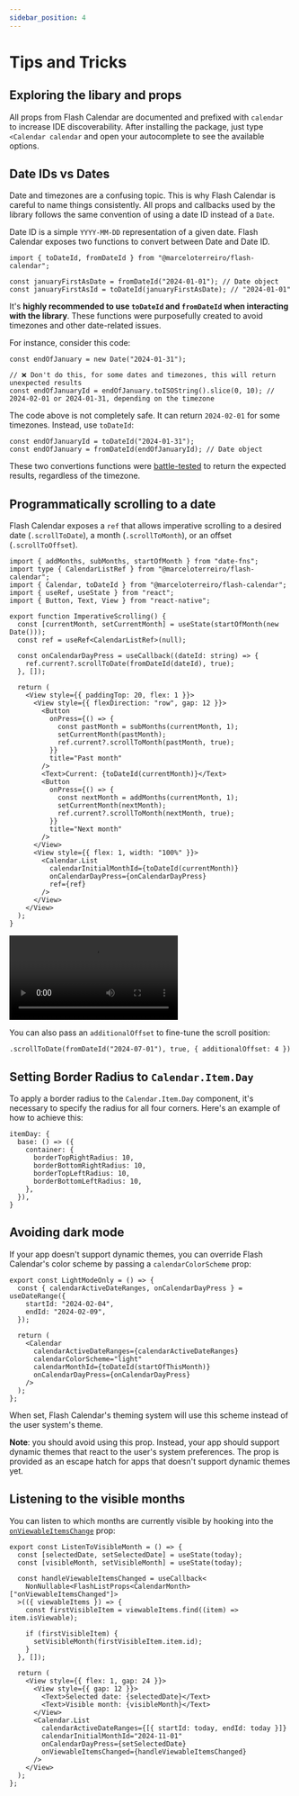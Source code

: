 ```yaml
---
sidebar_position: 4
---
```



# Tips and Tricks

## Exploring the libary and props

All props from Flash Calendar are documented and prefixed with `calendar` to
increase IDE discoverability. After installing the package, just type `<Calendar
calendar` and open your autocomplete to see the available options.

## Date IDs vs Dates

Date and timezones are a confusing topic. This is why Flash Calendar is careful to name things consistently. All props and callbacks used by the library follows the same convention of using a date ID instead of a `Date`.

Date ID is a simple `YYYY-MM-DD` representation of a given date. Flash Calendar exposes two functions to convert between Date and Date ID.

```tsx
import { toDateId, fromDateId } from "@marceloterreiro/flash-calendar";

const januaryFirstAsDate = fromDateId("2024-01-01"); // Date object
const januaryFirstAsId = toDateId(januaryFirstAsDate); // "2024-01-01"
```

It's **highly recommended to use `toDateId` and `fromDateId` when interacting with the library**. These functions were purposefully created to avoid timezones and other date-related issues.

For instance, consider this code:

```tsx
const endOfJanuary = new Date("2024-01-31");

// ❌ Don't do this, for some dates and timezones, this will return unexpected results
const endOfJanuaryId = endOfJanuary.toISOString().slice(0, 10); // 2024-02-01 or 2024-01-31, depending on the timezone
```

The code above is not completely safe. It can return `2024-02-01` for some timezones. Instead, use `toDateId`:

```tsx
const endOfJanuaryId = toDateId("2024-01-31");
const endOfJanuary = fromDateId(endOfJanuaryId); // Date object
```

These two convertions functions were [battle-tested](https://github.com/MarceloPrado/flash-calendar/blob/ee87cb1a695a42840f00f17bbaeb1a795a1e3ba0/packages/flash-calendar/src/helpers/dates.test.ts#L30-L130) to return the expected results, regardless of the timezone.

## Programmatically scrolling to a date

Flash Calendar exposes a `ref` that allows imperative scrolling to a desired
date (`.scrollToDate`), a month (`.scrollToMonth`), or an offset
(`.scrollToOffset`).

<HStack spacing={24} alignItems="flex-start">

<div>

```tsx
import { addMonths, subMonths, startOfMonth } from "date-fns";
import type { CalendarListRef } from "@marceloterreiro/flash-calendar";
import { Calendar, toDateId } from "@marceloterreiro/flash-calendar";
import { useRef, useState } from "react";
import { Button, Text, View } from "react-native";

export function ImperativeScrolling() {
  const [currentMonth, setCurrentMonth] = useState(startOfMonth(new Date()));
  const ref = useRef<CalendarListRef>(null);

  const onCalendarDayPress = useCallback((dateId: string) => {
    ref.current?.scrollToDate(fromDateId(dateId), true);
  }, []);

  return (
    <View style={{ paddingTop: 20, flex: 1 }}>
      <View style={{ flexDirection: "row", gap: 12 }}>
        <Button
          onPress={() => {
            const pastMonth = subMonths(currentMonth, 1);
            setCurrentMonth(pastMonth);
            ref.current?.scrollToMonth(pastMonth, true);
          }}
          title="Past month"
        />
        <Text>Current: {toDateId(currentMonth)}</Text>
        <Button
          onPress={() => {
            const nextMonth = addMonths(currentMonth, 1);
            setCurrentMonth(nextMonth);
            ref.current?.scrollToMonth(nextMonth, true);
          }}
          title="Next month"
        />
      </View>
      <View style={{ flex: 1, width: "100%" }}>
        <Calendar.List
          calendarInitialMonthId={toDateId(currentMonth)}
          onCalendarDayPress={onCalendarDayPress}
          ref={ref}
        />
      </View>
    </View>
  );
}
```

</div>

<video controls width={250}>
  <source src={imperativeScrollVideo} type="video/mp4" />
</video>

</HStack>

You can also pass an `additionalOffset` to fine-tune the scroll position:

```tsx
.scrollToDate(fromDateId("2024-07-01"), true, { additionalOffset: 4 })
```

## Setting Border Radius to `Calendar.Item.Day`

To apply a border radius to the `Calendar.Item.Day` component, it's necessary to
specify the radius for all four corners. Here's an example of how to achieve
this:

```tsx
itemDay: {
  base: () => ({
    container: {
      borderTopRightRadius: 10,
      borderBottomRightRadius: 10,
      borderTopLeftRadius: 10,
      borderBottomLeftRadius: 10,
    },
  }),
}
```

## Avoiding dark mode

If your app doesn't support dynamic themes, you can override Flash Calendar's
color scheme by passing a `calendarColorScheme` prop:

```tsx
export const LightModeOnly = () => {
  const { calendarActiveDateRanges, onCalendarDayPress } = useDateRange({
    startId: "2024-02-04",
    endId: "2024-02-09",
  });

  return (
    <Calendar
      calendarActiveDateRanges={calendarActiveDateRanges}
      calendarColorScheme="light"
      calendarMonthId={toDateId(startOfThisMonth)}
      onCalendarDayPress={onCalendarDayPress}
    />
  );
};
```

When set, Flash Calendar's theming system will use this scheme instead of the
user system's theme.

**Note**: you should avoid using this prop. Instead, your app should
support dynamic themes that react to the user's system preferences. The prop is
provided as an escape hatch for apps that doesn't support dynamic themes yet.

## Listening to the visible months

You can listen to which months are currently visible by hooking into the [`onViewableItemsChange`](https://shopify.github.io/flash-list/docs/usage#onviewableitemschanged) prop:

```tsx
export const ListenToVisibleMonth = () => {
  const [selectedDate, setSelectedDate] = useState(today);
  const [visibleMonth, setVisibleMonth] = useState(today);

  const handleViewableItemsChanged = useCallback<
    NonNullable<FlashListProps<CalendarMonth>["onViewableItemsChanged"]>
  >(({ viewableItems }) => {
    const firstVisibleItem = viewableItems.find((item) => item.isViewable);

    if (firstVisibleItem) {
      setVisibleMonth(firstVisibleItem.item.id);
    }
  }, []);

  return (
    <View style={{ flex: 1, gap: 24 }}>
      <View style={{ gap: 12 }}>
        <Text>Selected date: {selectedDate}</Text>
        <Text>Visible month: {visibleMonth}</Text>
      </View>
      <Calendar.List
        calendarActiveDateRanges={[{ startId: today, endId: today }]}
        calendarInitialMonthId="2024-11-01"
        onCalendarDayPress={setSelectedDate}
        onViewableItemsChanged={handleViewableItemsChanged}
      />
    </View>
  );
};
```
